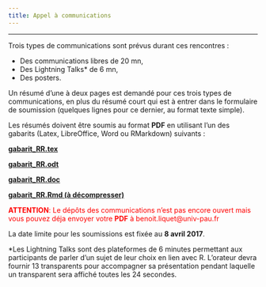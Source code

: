```yaml
---
title: Appel à communications
---
```


* * *

Trois types de communications sont prévus durant ces rencontres :

- Des communications libres de 20 mn,
- Des Lightning Talks* de 6 mn,
- Des posters.

Un résumé d'une à deux pages est demandé pour ces trois types de communications, en plus du résumé court qui est à entrer dans le formulaire de soumission (quelques lignes pour ce dernier, au format texte simple). 

Les résumés doivent être soumis au format **PDF** en utilisant l'un des gabarits (Latex, LibreOffice, Word ou RMarkdown) suivants :

[**gabarit_RR.tex**](https://github.com/benoit-liquet/R-conference-Anglet/blob/master/Gabarit/gabarit_RR.tex)

[**gabarit_RR.odt**](https://github.com/benoit-liquet/R-conference-Anglet/blob/master/Gabarit/gabarit_RR.odt)

[**gabarit_RR.doc**](https://github.com/benoit-liquet/R-conference-Anglet/blob/master/Gabarit/gabarit_RR.doc)

[**gabarit_RR.Rmd (à décompresser)**](https://github.com/benoit-liquet/R-conference-Anglet/blob/master/Gabarit/gabarit_RR.Rmd.zip)     

<font color="red"> **ATTENTION**: Le dépôts des communications n'est pas encore ouvert mais vous pouvez déja envoyer votre **PDF** à  benoit.liquet@univ-pau.fr </font>

La date limite pour les soumissions est fixée au **8 avril 2017**.


*Les Lightning Talks sont des plateformes de 6 minutes permettant aux participants de parler d’un sujet de leur choix en lien avec R. L’orateur devra fournir 13 transparents pour accompagner sa présentation pendant laquelle un transparent sera affiché toutes les 24 secondes.

